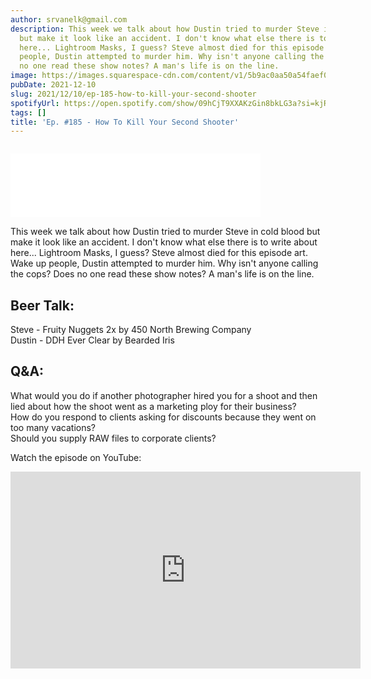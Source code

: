 ```yaml
---
author: srvanelk@gmail.com
description: This week we talk about how Dustin tried to murder Steve in cold blood
  but make it look like an accident. I don't know what else there is to write about
  here... Lightroom Masks, I guess? Steve almost died for this episode art. Wake up
  people, Dustin attempted to murder him. Why isn't anyone calling the cops? Does
  no one read these show notes? A man's life is on the line.
image: https://images.squarespace-cdn.com/content/v1/5b9ac0aa50a54faef024c950/01952d08-bd35-4245-b99e-2bff1908d6c0/2021-09-02_0041.jpeg?format=original
pubDate: 2021-12-10
slug: 2021/12/10/ep-185-how-to-kill-your-second-shooter
spotifyUrl: https://open.spotify.com/show/09hCjT9XXAKzGin8bkLG3a?si=kjRZvQ1JTb6Ov3HVzSSlWA
tags: []
title: 'Ep. #185 - How To Kill Your Second Shooter'
---
```


<figure>
  <img src="https://images.squarespace-cdn.com/content/v1/5b9ac0aa50a54faef024c950/01952d08-bd35-4245-b99e-2bff1908d6c0/2021-09-02_0041.jpeg?format=original" alt="" />
</figure>
<iframe class="embedly-embed" src="//cdn.embedly.com/widgets/media.html?src=https%3A%2F%2Fanchor.fm%2Fweddingphotohangover%2Fembed%2Fepisodes%2FEp--185---How-To-Kill-Your-Second-Shooter-e1bh8f2&display_name=Anchor+FM+Inc.&url=https%3A%2F%2Fanchor.fm%2Fweddingphotohangover%2Fepisodes%2FEp--185---How-To-Kill-Your-Second-Shooter-e1bh8f2&image=https%3A%2F%2Fd3t3ozftmdmh3i.cloudfront.net%2Fproduction%2Fpodcast_uploaded_episode400%2F805714%2F805714-1639147457640-c6a5ba96e0d95.jpg&key=61d05c9d54e8455ea7a9677c366be814&type=text%2Fhtml&schema=anchor" width="400" height="102" scrolling="no" title="Anchor FM Inc. embed" frameborder="0" allow="autoplay; fullscreen" allowfullscreen="true"></iframe>

This week we talk about how Dustin tried to murder Steve in cold blood but make it look like an accident. I don't know what else there is to write about here... Lightroom Masks, I guess? Steve almost died for this episode art. Wake up people, Dustin attempted to murder him. Why isn't anyone calling the cops? Does no one read these show notes? A man's life is on the line.

## Beer Talk:  
Steve - Fruity Nuggets 2x by 450 North Brewing Company  
Dustin - DDH Ever Clear by Bearded Iris

## Q&A:  
What would you do if another photographer hired you for a shoot and then lied about how the shoot went as a marketing ploy for their business?  
How do you respond to clients asking for discounts because they went on too many vacations?  
Should you supply RAW files to corporate clients?

Watch the episode on YouTube:

<iframe width="560" height="315" src="https://www.youtube.com/embed/SYEMQTEwzY8" frameborder="0" allow="autoplay; encrypted-media" allowfullscreen></iframe>